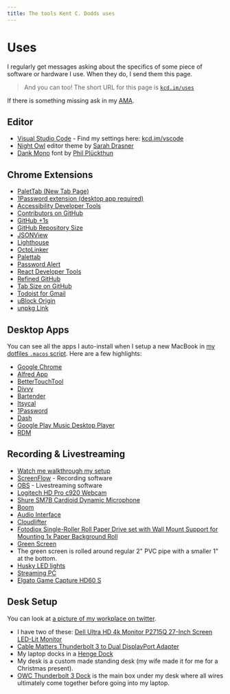 ```yaml
---
title: The tools Kent C. Dodds uses
---
```


# Uses

I regularly get messages asking about the specifics of some piece of software or
hardware I use. When they do, I send them this page.

> And you can too! The short URL for this page is
> [`kcd.im/uses`](https://kcd.im/uses)

If there is something missing ask in my [AMA](https://kcd.im/ama).

## Editor

- [Visual Studio Code](https://code.visualstudio.com/) - Find my settings here:
  [kcd.im/vscode](https://kcd.im/vscode)
- [Night Owl](https://marketplace.visualstudio.com/items?itemName=sdras.night-owl&WT.mc_id=twitter-social-sdras)
  editor theme by [Sarah Drasner](https://twitter.com/sarah_edo)
- [Dank Mono](https://dank.sh) font by
  [Phil Plückthun](https://twitter.com/_philpl)

## Chrome Extensions

- [PaletTab (New Tab Page)](https://palettab.com/)
- [1Password extension (desktop app required)](https://chrome.google.com/webstore/detail/1password-extension-deskt/aomjjhallfgjeglblehebfpbcfeobpgk)
- [Accessibility Developer Tools](https://chrome.google.com/webstore/detail/accessibility-developer-t/fpkknkljclfencbdbgkenhalefipecmb)
- [Contributors on GitHub](https://chrome.google.com/webstore/detail/contributors-on-github/cjbacdldhllelehomkmlniifaojgaeph)
- [GitHub +1s](https://chrome.google.com/webstore/detail/github-%201s/lddfkkebajnpiicnpfamebilmhamkeme)
- [GitHub Repository Size](https://chrome.google.com/webstore/detail/github-repository-size/apnjnioapinblneaedefcnopcjepgkci)
- [JSONView](https://chrome.google.com/webstore/detail/jsonview/chklaanhfefbnpoihckbnefhakgolnmc)
- [Lighthouse](https://chrome.google.com/webstore/detail/lighthouse/blipmdconlkpinefehnmjammfjpmpbjk)
- [OctoLinker](https://chrome.google.com/webstore/detail/octolinker/jlmafbaeoofdegohdhinkhilhclaklkp)
- [Palettab](https://chrome.google.com/webstore/detail/palettab/bidckpnndigbjhmojikkhmejkfkpgoih)
- [Password Alert](https://chrome.google.com/webstore/detail/password-alert/noondiphcddnnabmjcihcjfbhfklnnep)
- [React Developer Tools](https://chrome.google.com/webstore/detail/react-developer-tools/fmkadmapgofadopljbjfkapdkoienihi)
- [Refined GitHub](https://chrome.google.com/webstore/detail/refined-github/hlepfoohegkhhmjieoechaddaejaokhf)
- [Tab Size on GitHub](https://chrome.google.com/webstore/detail/tab-size-on-github/ofjbgncegkdemndciafljngjbdpfmbkn)
- [Todoist for Gmail](https://chrome.google.com/webstore/detail/todoist-for-gmail/clgenfnodoocmhnlnpknojdbjjnmecff)
- [uBlock Origin](https://chrome.google.com/webstore/detail/ublock-origin/cjpalhdlnbpafiamejdnhcphjbkeiagm)
- [unpkg Link](https://chrome.google.com/webstore/detail/unpkg-link/edafhclpiklopbghoeoefdajoadokdcb)

## Desktop Apps

You can see all the apps I auto-install when I setup a new MacBook in
[my dotfiles `.macos` script](https://github.com/kentcdodds/dotfiles/blob/master/.macos).
Here are a few highlights:

- [Google Chrome](https://www.google.com/chrome/)
- [Alfred App](https://www.alfredapp.com/)
- [BetterTouchTool](https://folivora.ai/)
- [Divvy](https://mizage.com/divvy/)
- [Bartender](https://www.macbartender.com/)
- [Itsycal](https://www.mowglii.com/itsycal/)
- [1Password](https://1password.com/)
- [Dash](https://kapeli.com/dash)
- [Google Play Music Desktop Player](https://www.googleplaymusicdesktopplayer.com/)
- [RDM](https://github.com/avibrazil/RDM)

## Recording & Livestreaming

- [Watch me walkthrough my setup](https://www.youtube.com/watch?v=FDj7C-zj2u8)
- [ScreenFlow](https://www.telestream.net/screenflow/) - Recording software
- [OBS](https://obsproject.com/) - Livestreaming software
- [Logitech HD Pro c920 Webcam](https://smile.amazon.com/Logitech-Widescreen-Calling-Recording-Desktop/dp/B006JH8T3S/ref=smi_www_rco2_go_smi_g5171374337?_encoding=UTF8&%2AVersion%2A=1&%2Aentries%2A=0&ie=UTF8)
- [Shure SM7B Cardioid Dynamic Microphone](https://www.amazon.com/dp/B0002E4Z8M/ref=cm_sw_su_dp)
- [Boom](https://www.amazon.com/dp/B004PJ414I/ref=cm_sw_su_dp)
- [Audio Interface](https://www.amazon.com/Pyle-2-Channel-Audio-Mixer-Professional/dp/B003CY6OHY)
- [Cloudlifter](https://www.amazon.com/dp/B004MQSV04/ref=cm_sw_r_cp_ep_dp_nHlHAbDR5Z5J3)
- [Fotodiox Single-Roller Roll Paper Drive set with Wall Mount Support for Mounting 1x Paper Background Roll](https://smile.amazon.com/gp/product/B004G13ZZQ/ref=ppx_yo_dt_b_asin_title_o02__o00_s00?ie=UTF8&psc=1)
- [Green Screen](https://smile.amazon.com/gp/product/B01D52YWHG/ref=ppx_yo_dt_b_asin_title_o05__o00_s00?ie=UTF8&psc=1)
- The green screen is rolled around regular 2" PVC pipe with a smaller 1" at the
  bottom.
- [Husky LED lights](https://www.homedepot.com/p/Husky-1500-Lumen-Portable-LED-Work-Light-K40066/207186706)
- [Streaming PC](https://smile.amazon.com/gp/product/B06WLHT15C/ref=ppx_yo_dt_b_asin_title_o07__o00_s00?ie=UTF8&psc=1)
- [Elgato Game Capture HD60 S](https://www.bestbuy.com/site/elgato-game-capture-hd60-s-black/5187800.p?skuId=5187800)

## Desk Setup

You can look at
[a picture of my workplace on twitter](https://twitter.com/kentcdodds/status/1093988761187176448).

- I have two of these:
  [Dell Ultra HD 4k Monitor P2715Q 27-Inch Screen LED-Lit Monitor](https://www.amazon.com/dp/B00PC9HFO8/ref=cm_sw_su_dp)
- [Cable Matters Thunderbolt 3 to Dual DisplayPort Adapter](https://smile.amazon.com/gp/product/B01DYFI1OE/ref=ppx_yo_dt_b_asin_title_o00__o00_s00?ie=UTF8&psc=1)
- My laptop docks in a
  [Henge Dock](https://hengedocks.com/pages/vertical-macbook-pro-2016)
- My desk is a custom made standing desk (my wife made it for me for a Christmas
  present).
- [OWC Thunderbolt 3 Dock](https://smile.amazon.com/gp/product/B07JMH6BSY/ref=ppx_yo_dt_b_asin_title_o08__o00_s00?ie=UTF8&psc=1)
  is the main box under my desk where all wires ultimately come together before
  going into my laptop.
